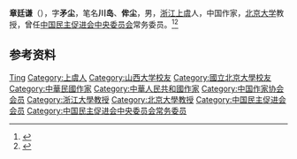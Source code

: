 '''章廷谦'''（{{bd|1901年||1981年}}），字'''矛尘'''，笔名'''川岛'''、'''侔尘'''，男，[[浙江|浙江]][[上虞|上虞]]人，中国作家，[[北京大学|北京大学]]教授，曾任[[中国民主促进会中央委员会|中国民主促进会中央委员会]]常务委员。<ref>{{Cite book|title=中国文学家辞典 • 现代第一分册|author=北京语言学院《中国文学家辞典》编委会编|publisher=四川人民出版社|year=1979|isbn=|location=成都|pages=}}</ref><ref>{{Cite book|title=20世纪中华人物名字号辞典|author=周家珍编著|publisher=法律出版社|year=2000|isbn=9787503628320|location=北京|pages=}}</ref>

== 参考资料 ==
{{reflist}}

{{中国人物小作品}}
{{中国民主促进会第六届中央委员会}}

{{Authority control}}
{{DEFAULTSORT:Zhang章}}
[[Category:章姓|Ting]]
[[Category:上虞人|Category:上虞人]]
[[Category:山西大学校友|Category:山西大学校友]]
[[Category:國立北京大學校友|Category:國立北京大學校友]]
[[Category:中華民國作家|Category:中華民國作家]]
[[Category:中華人民共和國作家|Category:中華人民共和國作家]]
[[Category:中国作家协会会员|Category:中国作家协会会员]]
[[Category:浙江大學教授|Category:浙江大學教授]]
[[Category:北京大學教授|Category:北京大學教授]]
[[Category:中国民主促进会会员|Category:中国民主促进会会员]]
[[Category:中国民主促进会中央委员会常务委员|Category:中国民主促进会中央委员会常务委员]]